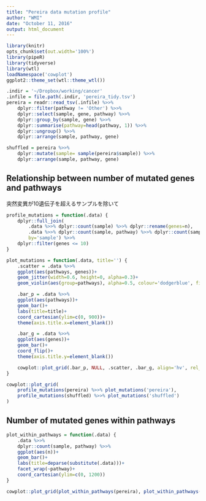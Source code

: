 ```yaml
---
title: "Pereira data mutation profile"
author: "WMI"
date: "October 11, 2016"
output: html_document
---
```


```r
library(knitr)
opts_chunk$set(out.width='100%')
library(pipeR)
library(tidyverse)
library(wtl)
loadNamespace('cowplot')
ggplot2::theme_set(wtl::theme_wtl())
```

```r
.indir = '~/Dropbox/working/cancer'
.infile = file.path(.indir, 'pereira_tidy.tsv')
pereira = readr::read_tsv(.infile) %>>%
    dplyr::filter(pathway != 'Other') %>>%
    dplyr::select(sample, gene, pathway) %>>%
    dplyr::group_by(sample, gene) %>>%
    dplyr::summarise(pathway=head(pathway, 1)) %>>%
    dplyr::ungroup() %>>%
    dplyr::arrange(sample, pathway, gene)

shuffled = pereira %>>%
    dplyr::mutate(sample= sample(pereira$sample)) %>>%
    dplyr::arrange(sample, pathway, gene)
```

## Relationship between number of mutated genes and pathways

突然変異が10遺伝子を超えるサンプルを除いて

```r
profile_mutations = function(.data) {
    dplyr::full_join(
        .data %>>% dplyr::count(sample) %>>% dplyr::rename(genes=n),
        .data %>>% dplyr::count(sample, pathway) %>>% dplyr::count(sample) %>>% dplyr::rename(pathways=nn),
        by='sample') %>>%
    dplyr::filter(genes <= 10)
}

plot_mutations = function(.data, title='') {
    .scatter = .data %>>%
    ggplot(aes(pathways, genes))+
    geom_jitter(width=0.6, height=0, alpha=0.3)+
    geom_violin(aes(group=pathways), alpha=0.5, colour='dodgerblue', fill='dodgerblue')

    .bar_p = .data %>>%
    ggplot(aes(pathways))+
    geom_bar()+
    labs(title=title)+
    coord_cartesian(ylim=c(0, 900))+
    theme(axis.title.x=element_blank())

    .bar_g = .data %>>%
    ggplot(aes(genes))+
    geom_bar()+
    coord_flip()+
    theme(axis.title.y=element_blank())

    cowplot::plot_grid(.bar_p, NULL, .scatter, .bar_g, align='hv', rel_widths=c(2, 1), rel_heights=c(1, 2))
}

cowplot::plot_grid(
    profile_mutations(pereira) %>>% plot_mutations('pereira'),
    profile_mutations(shuffled) %>>% plot_mutations('shuffled')
)
```

## Number of mutated genes within pathways

```r
plot_within_pathways = function(.data) {
    .data %>>%
    dplyr::count(sample, pathway) %>>%
    ggplot(aes(n))+
    geom_bar()+
    labs(title=deparse(substitute(.data)))+
    facet_wrap(~pathway)+
    coord_cartesian(ylim=c(0, 1200))
}

cowplot::plot_grid(plot_within_pathways(pereira), plot_within_pathways(shuffled))
```
